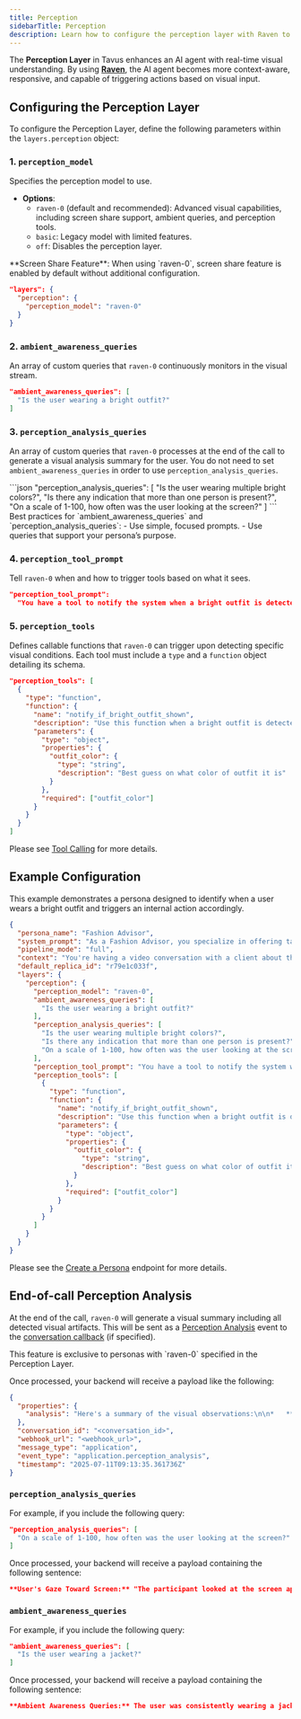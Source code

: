 ```yaml
---
title: Perception
sidebarTitle: Perception
description: Learn how to configure the perception layer with Raven to enable the real-time visual understanding.
---
```


The **Perception Layer** in Tavus enhances an AI agent with real-time visual understanding.
By using <a href="/sections/models#raven%3A-perception-model" target="_blank" rel="noopener noreferrer"><strong>Raven</strong></a>, the AI agent becomes more context-aware, responsive, and capable of triggering actions based on visual input.

## Configuring the Perception Layer
To configure the Perception Layer, define the following parameters within the `layers.perception` object:
### 1. `perception_model`
Specifies the perception model to use.
- **Options**:
  - `raven-0` (default and recommended): Advanced visual capabilities, including screen share support, ambient queries, and perception tools.
  - `basic`: Legacy model with limited features.
  - `off`: Disables the perception layer.
<Note>
**Screen Share Feature**: When using `raven-0`, screen share feature is enabled by default without additional configuration.
</Note>

```json
"layers": {
  "perception": {
    "perception_model": "raven-0"
  }
}
```

### 2. `ambient_awareness_queries`
An array of custom queries that `raven-0` continuously monitors in the visual stream.

```json
"ambient_awareness_queries": [
  "Is the user wearing a bright outfit?"
]
```

### 3. `perception_analysis_queries`
An array of custom queries that `raven-0` processes at the end of the call to generate a visual analysis summary for the user.
<Note>
You do not need to set `ambient_awareness_queries` in order to use `perception_analysis_queries`.

</Note>
```json
"perception_analysis_queries": [
  "Is the user wearing multiple bright colors?",
  "Is there any indication that more than one person is present?",
  "On a scale of 1-100, how often was the user looking at the screen?"
]
```

<Tip>
Best practices for `ambient_awareness_queries` and `perception_analysis_queries`:
- Use simple, focused prompts.
- Use queries that support your persona’s purpose.
</Tip>

### 4. `perception_tool_prompt`

Tell `raven-0` when and how to trigger tools based on what it sees.
```json
"perception_tool_prompt":
  "You have a tool to notify the system when a bright outfit is detected, named `notify_if_bright_outfit_shown`. You MUST use this tool when a bright outfit is detected."
```

### 5. `perception_tools`
Defines callable functions that `raven-0` can trigger upon detecting specific visual conditions. Each tool must include a `type` and a `function` object detailing its schema.

```json
"perception_tools": [
  {
    "type": "function",
    "function": {
      "name": "notify_if_bright_outfit_shown",
      "description": "Use this function when a bright outfit is detected in the image with high confidence",
      "parameters": {
        "type": "object",
        "properties": {
          "outfit_color": {
            "type": "string",
            "description": "Best guess on what color of outfit it is"
          }
        },
        "required": ["outfit_color"]
      }
    }
  }
]
```

<Note>
Please see <a href="/sections/conversational-video-interface/persona/perception-tool" target="_blank" rel="noopener noreferrer">Tool Calling</a> for more details.
</Note>

## Example Configuration
This example demonstrates a persona designed to identify when a user wears a bright outfit and triggers an internal action accordingly.

```json
{
  "persona_name": "Fashion Advisor",
  "system_prompt": "As a Fashion Advisor, you specialize in offering tailored fashion advice.",
  "pipeline_mode": "full",
  "context": "You're having a video conversation with a client about their outfit.",
  "default_replica_id": "r79e1c033f",
  "layers": {
    "perception": {
      "perception_model": "raven-0",
      "ambient_awareness_queries": [
        "Is the user wearing a bright outfit?"
      ],
      "perception_analysis_queries": [
        "Is the user wearing multiple bright colors?",
        "Is there any indication that more than one person is present?",
        "On a scale of 1-100, how often was the user looking at the screen?"
      ],
      "perception_tool_prompt": "You have a tool to notify the system when a bright outfit is detected, named `notify_if_bright_outfit_shown`. You MUST use this tool when a bright outfit is detected.",
      "perception_tools": [
        {
          "type": "function",
          "function": {
            "name": "notify_if_bright_outfit_shown",
            "description": "Use this function when a bright outfit is detected in the image with high confidence",
            "parameters": {
              "type": "object",
              "properties": {
                "outfit_color": {
                  "type": "string",
                  "description": "Best guess on what color of outfit it is"
                }
              },
              "required": ["outfit_color"]
            }
          }
        }
      ]
    }
  }
}
```
<Note>
Please see the <a href="/api-reference/personas/create-persona" target='_blank'>Create a Persona</a> endpoint for more details.
</Note>

## End-of-call Perception Analysis

At the end of the call, `raven-0` will generate a visual summary including all detected visual artifacts. This will be sent as a <a href="/sections/event-schemas/conversation-perception-analysis" target="_blank">Perception Analysis</a> event to the <a href="/sections/webhooks-and-callbacks#conversation-callbacks" target="_blank">conversation callback</a> (if specified).

<Note>
This feature is exclusive to personas with `raven-0` specified in the Perception Layer.
</Note>

Once processed, your backend will receive a payload like the following:
```json
{
  "properties": {
    "analysis": "Here's a summary of the visual observations:\n\n*   **User Appearance:** The subject is a young person, likely in their teens or early twenties, with dark hair and an East Asian appearance. They consistently wear a dark blue or black hooded jacket/hoodie with pink and white accents, patterns, or text on the sleeves, and possibly a white undershirt. A pendant or charm was observed on their chest. The setting is consistently an indoor environment with a plain white or light-colored wall background.\n*   **User Behavior and Demeanor:** The user frequently holds a wired earpiece, microphone, or earbuds near their mouth or chin, appearing to be speaking, listening intently, or in deep thought. Their gaze is predominantly cast downwards, occasionally looking slightly off to the side, with only rare, brief glances forward. They generally maintain a still posture.\n*   **User Emotions:** The user's expression is consistently neutral, conveying a sense of quiet concentration, engagement, contemplation, or thoughtful introspection. There are no overt signs of strong emotion; their demeanor is described as calm, focused, sometimes pensive, or slightly subdued. They appear to be actively listening or processing information.\n*    **User's gaze towards the screen:** On a scale of 1-100, the user was looking at the screen approximately 75% of the time. While there was one instance where their gaze was averted, for the majority of the observations, the user was either looking directly at the screen or in its general direction."
  },
  "conversation_id": "<conversation_id>",
  "webhook_url": "<webhook_url>",
  "message_type": "application",
  "event_type": "application.perception_analysis",
  "timestamp": "2025-07-11T09:13:35.361736Z"
}

```
### `perception_analysis_queries`
For example, if you include the following query:
```json
"perception_analysis_queries": [
  "On a scale of 1-100, how often was the user looking at the screen?"
]
```
Once processed, your backend will receive a payload containing the following sentence:
```json
**User's Gaze Toward Screen:** "The participant looked at the screen approximately 75% of the time. Their gaze was occasionally diverted, but mostly remained focused in the direction of the camera."

```
### `ambient_awareness_queries`
For example, if you include the following query:
```json
"ambient_awareness_queries": [
  "Is the user wearing a jacket?"
]
```
Once processed, your backend will receive a payload containing the following sentence:
```json
**Ambient Awareness Queries:** The user was consistently wearing a jacket throughout the observed period.\n*
```
